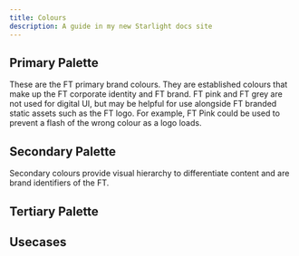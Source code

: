 ```yaml
---
title: Colours
description: A guide in my new Starlight docs site
---
```



## Primary Palette

These are the FT primary brand colours. They are established colours that make up the FT corporate identity and FT brand. FT pink and FT grey are not used for digital UI, but may be helpful for use alongside FT branded static assets such as the FT logo. For example, FT Pink could be used to prevent a flash of the wrong colour as a logo loads.

<Palette brand='sustainable-views' type="palette" palette="primary" />

## Secondary Palette

Secondary colours provide visual hierarchy to differentiate content and are brand identifiers of the FT.

<Palette brand='sustainable-views' type="palette" palette="secondary" />

## Tertiary Palette

<Palette brand='sustainable-views' type="palette" palette="tertiary" />

## Usecases

<Palette brand='sustainable-views' type="use-case" />
